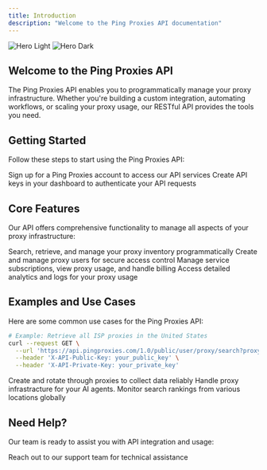 ```yaml
---
title: Introduction
description: "Welcome to the Ping Proxies API documentation"
---
```


<img
  className="block dark:hidden"
  src="/images/hero-light.webp"
  alt="Hero Light"
/>
<img
  className="hidden dark:block"
  src="/images/hero-dark.webp"
  alt="Hero Dark"
/>

## Welcome to the Ping Proxies API

The Ping Proxies API enables you to programmatically manage your proxy infrastructure. Whether you're building a custom integration, automating workflows, or scaling your proxy usage, our RESTful API provides the tools you need.

## Getting Started

Follow these steps to start using the Ping Proxies API:

<CardGroup cols={2}>
  <Card
    title="Create an Account"
    icon="user-plus"
    href="https://dashboard.pingproxies.com/sign-up"
  >
    Sign up for a Ping Proxies account to access our API services
  </Card>
  <Card
    title="Generate API Keys"
    icon="key"
    href="https://dashboard.pingproxies.com/developer/api-key"
  >
    Create API keys in your dashboard to authenticate your API requests
  </Card>
</CardGroup>

## Core Features

Our API offers comprehensive functionality to manage all aspects of your proxy infrastructure:

<CardGroup cols={2}>
  <Card
    title="Proxy Management"
    icon="server"
    href="/api-reference/proxy/search-proxies"
  >
    Search, retrieve, and manage your proxy inventory programmatically
  </Card>
  <Card
    title="Authentication"
    icon="shield-halved"
    href="/api-reference/proxy-user/create-proxy-user"
  >
    Create and manage proxy users for secure access control
  </Card>
  <Card
    title="Services & Billing"
    icon="credit-card"
    href="/api-reference/service/search-services"
  >
    Manage service subscriptions, view proxy usage, and handle billing
  </Card>
  <Card
    title="Analytics & Logs"
    icon="chart-line"
    href="/api-reference/proxy-analytics/graph-proxy-analytics"
  >
    Access detailed analytics and logs for your proxy usage
  </Card>
</CardGroup>

## Examples and Use Cases

Here are some common use cases for the Ping Proxies API:

```bash
# Example: Retrieve all ISP proxies in the United States
curl --request GET \
  --url 'https://api.pingproxies.com/1.0/public/user/proxy/search?proxy_type=isp&country_id=us' \
  --header 'X-API-Public-Key: your_public_key' \
  --header 'X-API-Private-Key: your_private_key'
```

<CardGroup cols={3}>
  <Card
    title="Web Scraping"
    icon="spider-web"
  >
    Create and rotate through proxies to collect data reliably
  </Card>
  <Card
    title="Agentic Automation"
    icon="robot"
  >
    Handle proxy infrastracture for your AI agents.
  </Card>
  <Card
    title="SEO Monitoring"
    icon="magnifying-glass-chart"
  >
    Monitor search rankings from various locations globally
  </Card>
</CardGroup>

## Need Help?

Our team is ready to assist you with API integration and usage:

<CardGroup cols={2}>
  <Card
    title="Contact Developer Support"
    icon="headset"
    href="mailto:developers@pingproxies.com"
  >
    Reach out to our support team for technical assistance
  </Card>
</CardGroup>